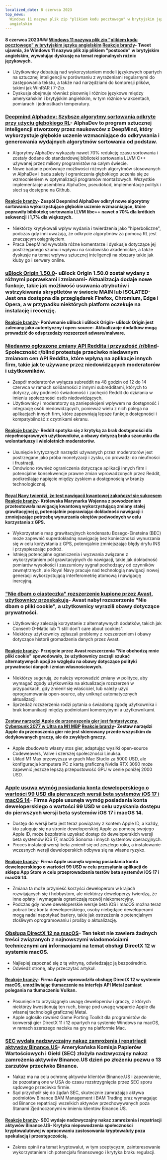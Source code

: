 ```yaml
---
localized_date: 8 czerwca 2023
top_news:
  Windows 11 nazywa plik zip "plikiem kodu pocztowego" w brytyjskim języku
  angielskim
---
```




<CallToAction />

<Steps>

#### 8 czerwca 2023### [Windows 11 nazywa plik zip "plikiem kodu pocztowego" w brytyjskim języku angielskim](https://twitter.com/JymFox/status/1665799627377975300) [Reakcje branży](http://news.ycombinator.com/item?id=36231313)- Tweet ujawnia, że Windows 11 nazywa plik zip plikiem "postcode" w brytyjskim angielskim, wywołując dyskusję na temat regionalnych różnic językowych.

- Użytkownicy debatują nad wykorzystaniem modeli językowych opartych na sztucznej inteligencji w porównaniu z wyrażeniami regularnymi do zastępowania tekstu, a także nad narzędziami do kompresji plików, takimi jak WinRAR i 7-Zip.
- Dyskusja obejmuje również pisownię i różnice językowe między amerykańskim i brytyjskim angielskim, w tym różnice w akcentach, pomiarach i jednostkach temperatury.

### [Deepmind Alphadev: Szybsze algorytmy sortowania odkryte przy użyciu głębokiego RL](https://www.nature.com/articles/s41586-023-06004-9)- AlphaDev to program sztucznej inteligencji stworzony przez naukowców z DeepMind, który wykorzystuje głębokie uczenie wzmacniające do odkrywania i generowania wydajnych algorytmów sortowania od podstaw.

- Algorytmy AlphaDev wykazały nawet 70% redukcję czasu sortowania i zostały dodane do standardowej biblioteki sortowania LLVM C++ używanej przez miliony programistów na całym świecie.
- Nowe badanie porównuje możliwości różnych algorytmów stosowanych w AlphaDev i bada zalety i ograniczenia głębokiego uczenia się ze wzmocnieniem w optymalizacji programów montażowych. Wszystkie implementacje asemblera AlphaDev, pseudokod, implementacje polityk i sieci są dostępne na Github.

#### [Reakcje branży](http://news.ycombinator.com/item?id=36228125)- Zespół Deepmind AlphaDev odkrył nowe algorytmy sortowania wykorzystujące głębokie uczenie wzmacniające, które poprawiły bibliotekę sortowania LLVM libc++ nawet o 70% dla krótkich sekwencji i 1,7% dla większych.

- Niektórzy krytykowali wpływ wydania i twierdzenia jako "hiperboliczne", podczas gdy inni uważają, że odkrycie algorytmów za pomocą RL jest znaczącym osiągnięciem.
- Praca DeepMind wywołała różne komentarze i dyskusje dotyczące jej postrzeganego szumu i wpływu na środowisko akademickie, a także dyskusje na temat wpływu sztucznej inteligencji na obszary takie jak kluby go i serwery online.

### [uBlock Origin 1.50.0](https://github.com/gorhill/uBlock/releases/tag/1.50.0)- uBlock Origin 1.50.0 został wydany z różnymi poprawkami i zmianami- Aktualizacja dodaje nowe funkcje, takie jak możliwość usuwania atrybutów i wstrzykiwania skryptletów w świecie MAIN lub ISOLATED- Jest ona dostępna dla przeglądarek Firefox, Chromium, Edge i Opera, a w przypadku niektórych platform oczekuje na instalację i recenzję.

#### [Reakcje branży](http://news.ycombinator.com/item?id=36227411)- Porównanie uBlock i uBlock Origin- uBlock Origin jest zalecany jako autentyczny i open-source- Aktualizacje dodatków mogą prowadzić do odsprzedaży rozszerzeń adware/malware.

### [Niedawno ogłoszone zmiany API Reddita i przyszłość /r/blind](https://old.reddit.com/r/Blind/comments/13zr8h2/reddits_recently_announced_api_changes_and_the/)- Społeczność r/blind protestuje przeciwko niedawnym zmianom cen API Reddita, które wpłyną na aplikacje innych firm, takie jak te używane przez niedowidzących moderatorów i użytkowników.

- Zespół moderatorów wyłącza subreddit na 48 godzin od 12 do 14 czerwca w ramach solidarności z innymi subredditami, których to dotyczy, aby podnieść świadomość i zachęcić Reddit do działania w imieniu społeczności osób niedowidzących.
- Użytkownicy i moderatorzy są zaniepokojeni wpływem na dostępność i integrację osób niedowidzących, ponieważ wielu z nich polega na aplikacjach innych firm, które zapewniają lepsze funkcje dostępności i kompatybilność z czytnikami ekranu.

#### [Reakcje branży](http://news.ycombinator.com/item?id=36231016)- Reddit spotyka się z krytyką za brak dostępności dla niepełnosprawnych użytkowników, a obawy dotyczą braku szacunku dla wolontariuszy i wieloletnich moderatorów.

- Usunięcie krytycznych narzędzi używanych przez moderatorów jest postrzegane jako próba monetyzacji i zysku, co prowadzi do nieufności i frustracji.
- Omówiono również ograniczenia dotyczące aplikacji innych firm i potencjalne konsekwencje prawne zmian wprowadzonych przez Reddit, podkreślając napięcie między zyskiem a dostępnością w branży technologicznej.

#### [Royal Navy twierdzi, że test nawigacji kwantowej zakończył się sukcesem](https://thequantuminsider.com/2023/06/06/royal-navy-says-quantum-navigation-test-a-success/) [Reakcje branży](http://news.ycombinator.com/item?id=36222625)- Królewska Marynarka Wojenna z powodzeniem przetestowała nawigację kwantową wykorzystującą zmiany stałej grawitacyjnej g, potencjalnie poprawiając dokładność nawigacji i zmniejszając potrzebę wynurzania okrętów podwodnych w celu korzystania z GPS.

- Wykorzystanie map grawitacyjnych kondensatu Bosego-Einsteina (BEC) może zapewnić superdokładną nawigację bez konieczności wynurzania się w celu korzystania z GPS, potencjalnie zmniejszając błędy dryfu INS i przyspieszając podróż.
- Istnieją potencjalne ograniczenia i wyzwania związane z wykorzystaniem pól grawitacyjnych do nawigacji, takie jak dokładność pomiarów wysokości i zaszumiony sygnał pochodzący od czynników zewnętrznych, ale Royal Navy pracuje nad technologią nawigacji nowej generacji wykorzystującą interferometrię atomową i nawigację inercyjną.

### ["Nie dbam o ciasteczka" rozszerzenie kupione przez Avast, użytkownicy przeskakują](https://addons.mozilla.org/en-US/firefox/addon/i-dont-care-about-cookies/reviews/?score=1&utm_content=addons-manager-reviews-link&utm_medium=firefox-browser&utm_source=firefox-browser)- Avast nabył rozszerzenie "Nie dbam o pliki cookie", a użytkownicy wyrazili obawy dotyczące prywatności.

- Użytkownicy zalecają korzystanie z alternatywnych dodatków, takich jak Consent-O-Matic lub "I still don't care about cookies".
- Niektórzy użytkownicy zgłaszali problemy z rozszerzeniem i obawy dotyczące historii gromadzenia danych przez Avast.

#### [Reakcje branży](http://news.ycombinator.com/item?id=36233068)- Przejęcie przez Avast rozszerzenia "Nie obchodzą mnie pliki cookie" spowodowało, że użytkownicy zaczęli szukać alternatywnych opcji ze względu na obawy dotyczące polityki prywatności danych i zmian własnościowych.

- Niektórzy sugerują, że należy wprowadzić zmiany w polityce, aby wymagać zgody użytkownika na aktualizacje rozszerzeń w przypadkach, gdy zmienił się właściciel, lub należy użyć oprogramowania open-source, aby uniknąć automatycznych aktualizacji.
- Sprzedaż rozszerzenia rodzi pytania o świadomą zgodę użytkownika i brak komunikacji między podmiotami komercyjnymi a użytkownikami.

#### [Zestaw narzędzi Apple do przenoszenia gier jest fantastyczny. Cyberpunk 2077 w Ultra na M1 MBP](https://twitter.com/isaacmarovitz/status/1666209780031971341) [Reakcje branży](http://news.ycombinator.com/item?id=36223927)- Zestaw narzędzi Apple do przenoszenia gier nie jest skierowany przede wszystkim do dedykowanych graczy, ale do zwykłych graczy.

- Apple zbudowało własny stos gier, adaptując wysiłki open-source Codeweavers, Valve i szerszej społeczności Linuksa.
- Układ M1 Max przewyższa w grach Mac Studio za 5000 USD, ale konfiguracja komputera PC z kartą graficzną Nvidia RTX 3090 może zapewnić jeszcze lepszą przepustowość GPU w cenie poniżej 2000 USD.

### [Apple usuwa wymóg posiadania konta deweloperskiego o wartości 99 USD dla pierwszych wersji beta systemów iOS 17 i macOS 14](https://arstechnica.com/gadgets/2023/06/how-to-install-ios-17-and-macos-14-developer-betas-now-that-anyone-can-do-it/)- Firma Apple usunęła wymóg posiadania konta deweloperskiego o wartości 99 USD w celu uzyskania dostępu do pierwszych wersji beta systemów iOS 17 i macOS 14.

- Dostęp do wersji beta jest teraz powiązany z kontem Apple ID, a każdy, kto zaloguje się na stronie deweloperskiej Apple za pomocą swojego Apple ID, może bezpłatnie uzyskać dostęp do deweloperskich wersji beta systemów iOS 17, macOS Sonoma i innych systemów operacyjnych.
- Proces instalacji wersji beta zmienił się od zeszłego roku, a instalowanie wczesnych wersji deweloperskich odbywa się na własne ryzyko.

#### [Reakcje branży](http://news.ycombinator.com/item?id=36230839)- Firma Apple usunęła wymóg posiadania konta deweloperskiego o wartości 99 USD w celu przesyłania aplikacji do sklepu App Store w celu przeprowadzenia testów beta systemów iOS 17 i macOS 14.

- Zmiana ta może przynieść korzyści deweloperom w krajach rozwijających się i hobbystom, ale niektórzy deweloperzy twierdzą, że inne opłaty i wymagania ograniczają rozwój niekomercyjny.
- Podczas gdy nowe deweloperskie wersje beta iOS i macOS można teraz pobrać bez konta deweloperskiego, osoby niebędące deweloperami mogą nadal napotykać bariery, takie jak ostrzeżenia o potencjalnym złośliwym oprogramowaniu i prośby o aktualizację.

### [Obsługa DirectX 12 na macOS](https://twitter.com/andytizer/status/1666131239575728130)- Ten tekst nie zawiera żadnych treści związanych z najnowszymi wiadomościami technicznymi ani informacjami na temat obsługi DirectX 12 w systemie macOS.

- Najlepiej zapoznać się z tą witryną, odwiedzając ją bezpośrednio.
- Odwiedź stronę, aby przeczytać artykuł.

#### [Reakcje branży](http://news.ycombinator.com/item?id=36222266)- Firma Apple wprowadziła obsługę DirectX 12 w systemie macOS, umożliwiając tłumaczenie na interfejs API Metal zamiast polegania na tłumaczeniu Vulkan.

- Posunięcie to przyciągnęło uwagę deweloperów i graczy, z których niektórzy kwestionują ten ruch, biorąc pod uwagę wsparcie Apple dla własnej technologii graficznej Metal.
- Apple ogłosiło również Game Porting Toolkit dla programistów do konwersji gier DirectX 11 i 12 opartych na systemie Windows na macOS, w ramach szerszego nacisku na gry na platformie Mac.

### [SEC wydała nadzwyczajny nakaz zamrożenia i repatriacji aktywów Binance.US](https://www.kitco.com/news/2023-06-07/SEC-granted-emergency-restraining-order-to-freeze-repatriate-Binance-US-assets.html)- Amerykańska Komisja Papierów Wartościowych i Giełd (SEC) złożyła nadzwyczajny nakaz zamrożenia aktywów Binance.US dzień po złożeniu pozwu o 13 zarzutów przeciwko Binance.

- Nakaz ma na celu ochronę aktywów klientów Binance.US i zapewnienie, że pozostaną one w USA do czasu rozstrzygnięcia przez SEC sporu sądowego przeciwko firmie.
- Sąd przychylił się do żądań SEC, skutecznie zamrażając aktywa podmiotów Binance BAM Management i BAM Trading oraz wymagając od Binance repatriacji wszelkich aktywów przechowywanych poza Stanami Zjednoczonymi w imieniu klientów Binance.US.

#### [Reakcje branży](http://news.ycombinator.com/item?id=36235143)- SEC wydaje nadzwyczajny nakaz zamrożenia i repatriacji aktywów Binance.US- Krytyka niepowodzenia społeczności kryptowalutowej w opracowaniu zastosowania kryptowaluty poza spekulacją i przestępczością.

- Zakres opinii na temat kryptowalut, w tym sceptycyzm, zainteresowanie wykorzystaniem ich potencjału finansowego i krytyka braku regulacji.

</Steps>
